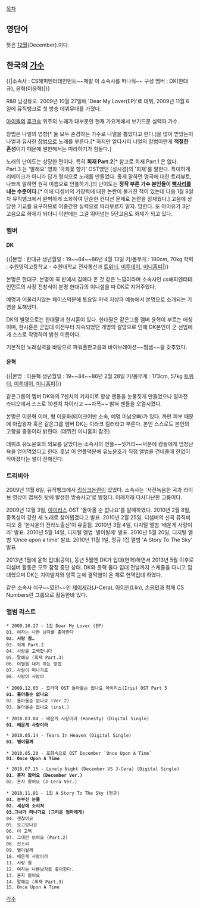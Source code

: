 [[목차]]
== 영단어 ==
뜻은 [[12월]](December).이다.

== 한국의 [[가수]] ==
{{{#!html
<img src="http://cfile26.uf.tistory.com/image/031DFE3650F893A7372384"width=500>
}}}

{{|소속사 : CS해피엔터테인먼트~~제발 이 소속사를 떠나줘~~
구성 멤버 : DK(한대규), 윤혁(이윤혁)|}}

R&B 남성듀오. 2009년 10월 27일에 'Dear My Lover(EP)'로 데뷔, 2009년 11월 6일에 뮤직뱅크로 첫 방송 데뷔무대를 가졌다.

[[아이돌]]의 [[후크송]] 위주의 노래가 대부분인 현재 가요계에서 보기드문 실력파 가수.

창법은 나얼의 영향[* 둘 모두 존경하는 가수로 나얼을 뽑았다고 한다.]을 많이 받았는지 나얼과 유사한 [[창법]]으로 노래를 부른다.[* 하지만 알다시피 나얼의 창법이란게 '''적절한 혼성'''이기 때문에 웬만해서는 따라하기가 힘들다.]

노래의 난이도는 상당한 편이다. 특히 '''희재 Part.2'''[* 참고로 희재 Part.1 은 없다. Part.3 는 '말해요' 영화 '국회꽃 향기' OST였던 [성시경]의 '희재'를 말한다. 특이하게 리메이크가 아니라 답가 형식으로 노래를 만들었다. 좋게 말하면 명곡에 대한 트리뷰트, 나쁘게 말하면 원곡 이름으로 언플하기.]의 난이도는 '''정작 부른 가수 본인들이 [[삑사리]]를 내는 수준이다.'''[* 이에 디셈버의 가창력에 대한 논란이 불거진 적이 있는데 다음 1월 8일차 뮤직뱅크에서 완벽하게 소화하여 단순한 컨디션 문제로 논란을 잠재웠다.] 고음에 상당한 기교를 요구하므로 어중간한 실력으로 따라부르지 말자. 망한다.
또 아이유가 3단고음으로 화제가 되더니 이번에는 그걸 뛰어넘는 5단고음도 화제가 되고 있다.



=== 멤버 ===
==== DK ====
{{|본명 : 한대규
생년월일 : 19~~84~~86년 4월 13일
키/몸무게 : 180cm, 70kg
학력 : 수원영덕고등학교 - 수원대학교 전자통신과
[https://twitter.com/narcdk 트위터], [http://me2day.net/decemberdk/ 미투데이], [http://minihp.cyworld.com/pims/main/pims_main.asp?tid=59451900 미니홈피]|}}

본명은 한대규. 본명이 꼭 밭에서 김매다 온 것 같은 느낌이라며 소속사인 cs해피엔터테인먼트의 사장 전창식이 본명 한대규의 이니셜을 따 DK로 지어주었다.

예명과 어울리지않는 페이스덕분에 토요일 저녁 지상파 예능에서 본명으로 소개되는 기염을 토해냈다.

DK의 별명으로는 한대팔과 한시훈이 있다. 한대팔은 같은그룹 멤버 윤혁이 부르는 애칭이며, 한시훈은 군입대 이전부터 지속되었던 개명의 갈망으로 인해 DK본인이 군 선임에게 스스로 작명하여 밝힌 이름이다. 

기본적인 노래실력을 바탕으로 파워풀한고음과 바이브레이션~~땀샘~~을 갖추었다.


==== 윤혁 ====

{{|본명 : 이윤혁
생년월일 : 19~~84~~86년 2월 28일
키/몸무게 : 173cm, 57kg
[https://twitter.com/lyh022812 트위터], [http://me2day.net/december0228 미투데이], [http://minihp.cyworld.com/pims/main/pims_main.asp?tid=59604946 미니홈피]|}}

같은그룹의 멤버 DK와의 7센치의 키차이로 항상 팬들을 눈물짓게 만들었으나 얼마전 라디오에서 스스로 10센치 차이라고 ~~자폭~~ 밝혀 팬들을 오열시켰다. 

본명은 이윤혁 이며, 형 이윤화(테이크어반 소속, 예명 미남오빠)가 있다. 까만 피부 때문에 아랍왕자 혹은 같은그룹 멤버 DK는 이라크 킬러라고 부른다. 본인 스스로도 본인의 고향을 중동이라 밝힌다. (데뷔전 미니홈피 참조)


데뷔초 유노윤호의 외모를 닮았다는 소속사의 언플~~짓거리~~덕분에 캉들에게 엄청난 욕을 얻어먹었다고 한다. 훗날 이 언플덕분에 유노윤호가 직접 앨범을 건네줄때 한없이 작아졌다는 썰이 전해진다.

=== 트리비아 ===
2009년 11월 6일, 뮤직뱅크에서 [[립싱크]]논란이 있었다. 소속사는 '사전녹음한 곡과 라이브 영상이 겹쳐진 탓에 발생한 방송사고'로 밝혔다. 이래저래 다사다난한 그룹이다.

2009년 12월 3일, [[아이리스]] OST '돌아올 순 없나요'를 발매하였다.
2010년 2월 8일, 중독성이 강한 새 노래로 찾아뵙겠다고 발표.
2010년 2월 25일, 디셈버의 신곡 뮤직비디오 중 '한시윤의 전라노출신'이 유출됨.
2010년 3월 4일, 디지털 앨범 '배운게 사랑이라' 발표.
2010년 5월 14일, 디지털 앨범 '별이될께' 발표.
2010년 5월 20일, 디지털 앨범 'Once upon a time' 발표.  
2010년 11월 1일, 정규 1집 앨범 'A Story To The Sky' 발표

2013년 1월에 윤혁 입대(공익), 동년 5월엔 DK가 입대(현역)하면서 2013년 5월 이후로 디셈버 활동은 모두 잠정 중단 상태. DK와 윤혁 둘다 입대 전날까지 스케줄을 다니고 입대했으며 DK는 치아발치와 양쪽 눈에 결막염이 온 채로 현역입대 하였다.

같은 소속사 식구~~였던~~인 [[제이세라]](J-Cera), [[아이린]](I.lin), [[손윤민]]과 함께 CS Numbers란 그룹으로 활동한바 있다.

=== 앨범 리스트 ===

 * 2009.10.27 - 1집 Dear My Lover (EP)
 01. 여자는 나쁜 남자를 좋아한다
 '''02. 사랑 참…'''
 03. 희재 Part.2
 04. 사랑을 고백합니다
 05. 말해요 (희재 Part.3)
 06. 이별을 대처 하는 방법
 07. 사랑이 떠나가죠
 08. 사랑아 사랑아

 * 2009.12.03 - 드라마 OST 돌아올순 없나요 아이리스(Iris) OST Part 5
 '''01. 돌아올순 없나요'''
 02. 돌아올순 없나요 (Ver.2)
 03. 돌아올순 없나요 (inst.)

 * 2010.03.04 - 배운게 사랑이라 (Honesty) (Digital Single)
 '''01. 배운게 사랑이라'''

 * 2010.05.14 - Tears In Heaven (Digital Single)
 '''01. 별이될께'''

 * 2010.05.20 - 포화속으로 OST December `Once Upon A Time`
 '''01. Once Upon A Time'''

 * 2010.07.15 - Lonely Night (December VS J-Cera) (Digital Single)
 '''01. 혼자 왔어요 (December Ver.)'''
 02. 혼자 왔어요 (J-Cera Ver.)

 * 2010.11.01 - 1집 A Story To The Sky (정규)
 '''01. 눈부신 눈물'''
 '''02. 세상에 소리쳐'''
 '''03.그녀가 떠나가요 (그리운 엄마에게)'''
 04. 괜찮아요
 05. 오고있나요
 06. 이 고백
 07. 그대만 보여요 (Part.2)
 08. 잔소리
 09. 별이될께
 10. 배운게 사랑이라
 11. 사랑 참
 12. 여자는 나쁜남자를 좋아한다.
 13. 혼자 왔어요
 14. 말해요 (희재 Part.3)
 15. Once Upon A Time

[[각주]]
